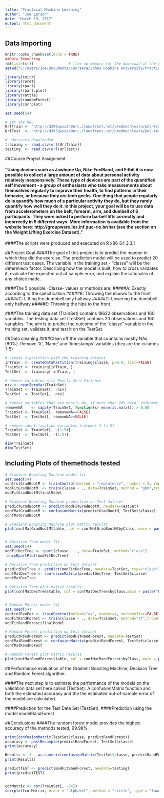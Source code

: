 ---
title: "Practical Machine Learning"
author: "Joe Larson"
date: "March 19, 2017"
output: html_document
---
## Data Importing

```{r setup, include=FALSE, warning=FALSE, message=FALSE}
knitr::opts_chunk$set(echo = TRUE)
##Data Importing
rm(list=ls())                # free up memory for the download of the data sets
setwd("C:/Users/Joe/Documents/Coursera/Johns Hopkins University/Practical Machine Learning/Project_1")

library(knitr)
library(caret)
library(rpart)
library(rpart.plot)
library(rattle)
library(randomForest)
library(corrplot)

set.seed(54)

# set the URL 
UrlTrain <- "http://d396qusza40orc.cloudfront.net/predmachlearn/pml-training.csv"
UrlTest  <- "http://d396qusza40orc.cloudfront.net/predmachlearn/pml-testing.csv"

#  datasets downloaded
training <- read.csv(url(UrlTrain))
testing  <- read.csv(url(UrlTest))


```
##Course Project Assignment

#### "Using devices such as Jawbone Up, Nike FuelBand, and Fitbit it is now possible to collect a large amount of data about personal activity relatively inexpensively. These type of devices are part of the quantified self movement - a group of enthusiasts who take measurements about themselves regularly to improve their health, to find patterns in their behavior, or because they are tech geeks. One thing that people regularly do is quantify how much of a particular activity they do, but they rarely quantify how well they do it. In this project, your goal will be to use data from accelerometers on the belt, forearm, arm, and dumbell of 6 participants. They were asked to perform barbell lifts correctly and incorrectly in 5 different ways. More information is available from the website here: http://groupware.les.inf.puc-rio.br/har (see the section on the Weight Lifting Exercise Dataset)."

####The scripts were produced and executed on R x86_64 3.3.1 

##Project Goal
####The goal of this project is to predict the manner in which they did the exercise. The prediction model will be used to predict 20 different test cases. The variable in the training set - "classe" will be the determiedn factor. Describing how the model is built, how to cross validates it, evaluate the expected out of sample error, and explain the rationales of any choice made. 

####The 5 possible -Classe- values or methods are:
#####A: Exactly according to the specification 
#####B: Throwing the elbows to the front 
#####C: Lifting the dumbbell only halfway 
#####D: Lowering the dumbbell only halfway 
#####E: Throwing the hips to the front

####The training data set (TrainSet) contains 19622 observations and 160 variables. The testing data set (TestSet) contains 20 observations and 160 variables. The aim is to predict the outcome of the "classe" variable in the training set, validate it, and test it on the TestSet.

##Data cleaning
####Clean off the variable that countains mostly NAs (80%). Remove 'X', 'Name' and 'timestamps' variables (they are the culumns 1-5)

```{r dataprep, echo = TRUE}

# create a partition with the training dataset 
inTrain  <- createDataPartition(training$classe, p=0.8, list=FALSE)
TrainSet <- training[inTrain, ]
TestSet  <- training[-inTrain, ]

# remove variables with Nearly Zero Variance
nzv <- nearZeroVar(TrainSet)
TrainSet <- TrainSet[, -nzv]
TestSet  <- TestSet[, -nzv]

# remove variables that are mostly NA, if more than 20% data, information included
removeNA    <- sapply(TrainSet, function(x) mean(is.na(x))) > 0.80
TrainSet <- TrainSet[, removeNA==FALSE]
TestSet  <- TestSet[, removeNA==FALSE]

# remove identification variables (columns 1 to 5)
TrainSet <- TrainSet[, -(1:5)]
TestSet  <- TestSet[, -(1:5)]

dim(TrainSet)
dim(TestSet)

```

## Including Plots of themethods tested

```{r plots, echo=FALSE, warning=FALSE, message=FALSE}

# Gradient Boosting Machine model fit
set.seed(54)
controlGradBootM <- trainControl(method = "repeatedcv", number = 5, repeats = 1)
modFitGradBootM  <- train(classe ~ ., data=TrainSet, method = "gbm",trControl = controlGradBootM, verbose = FALSE)
modFitGradBootM$finalModel

# Gradient Boosting Machine prediction on Test dataset
predictGradBootM <- predict(modFitGradBootM, newdata=TestSet)
confMatGradBootM <- confusionMatrix(predictGradBootM, TestSet$classe)
confMatGradBootM

# Gradient Boosting Machine plot matrix results
plot(confMatGradBootM$table, col = confMatGradBootM$byClass, main = paste("GBM - Accuracy =", round(confMatGradBootM$overall['Accuracy'], 4)))


# Decision Tree model fit
set.seed(54)
modFitDecTree <- rpart(classe ~ ., data=TrainSet, method="class")
fancyRpartPlot(modFitDecTree)

# Decision Tree prediction on Test dataset
predictDecTree <- predict(modFitDecTree, newdata=TestSet, type="class")
confMatDecTree <- confusionMatrix(predictDecTree, TestSet$classe)
confMatDecTree

# Decision Tree plot matrix results
plot(confMatDecTree$table, col = confMatDecTree$byClass,main = paste("Decision Tree - Accuracy =",round(confMatDecTree$overall['Accuracy'], 4)))


# Random Forest model fit 
set.seed(54)
controlRanFor <- trainControl(method="cv", number=4, verboseIter=FALSE)
modFitRandForest <- train(classe ~ ., data=TrainSet, method="rf",trControl=controlRanFor)
modFitRandForest$finalModel

# Random Forest prediction on Test dataset
predictRandForest <- predict(modFitRandForest, newdata=TestSet)
confMatRandForest <- confusionMatrix(predictRandForest, TestSet$classe)
confMatRandForest

# Random Forest plot matrix results
plot(confMatRandForest$table, col = confMatRandForest$byClass, main = paste("Random Forest - Accuracy =", round(confMatRandForest$overall['Accuracy'], 4)))

```
##Performance evaluation of the Gradient Boosting Machine, Decision Tree and Random Forest algorithm.

####The next step is to estimate the performance of the models on the validation data set here called (TestSet). A confusionMatrix function and both the estimated accuracy and the the estimated out-of-sample error of the model are calculated.

####Prediction for the Test Data Set (TestSet).
####Prediction using the model modelRandForest 

##Conclusions
####The random forest model provides the highest accuracy of the methods tested, 99.98%.

```{r results, echo=FALSE, warning=FALSE, message=FALSE}

print(confusionMatrix(TestSet$classe, predictRandForest))
accuracy <- postResample(predictRandForest, TestSet$classe)
print(accuracy)

Results <- 1 - as.numeric(confusionMatrix(TestSet$classe, predictRandForest)$overall[1])
print(Results)

predictTEST <- predict(modFitRandForest, newdata=testing)
print(predictTEST)


corMatrix <- cor(TrainSet[, -54])
corrplot(corMatrix, order = "alphabet", method = "circle", type = "lower", title="Correlation Matrix", tl.cex = 0.5, tl.srt= 45, tl.col = rgb(0, 0, 0))

```